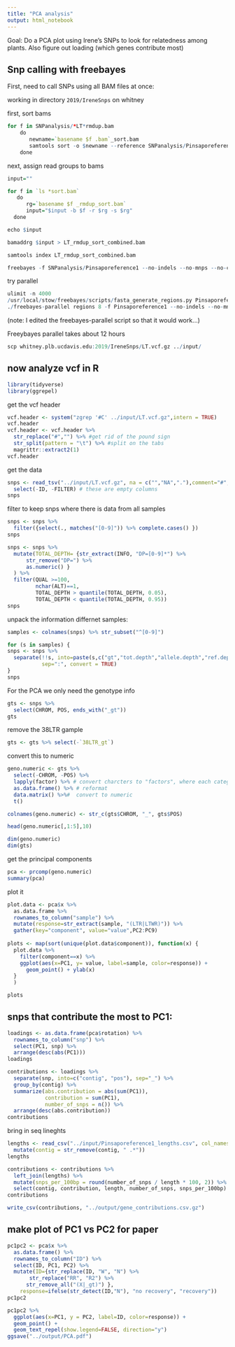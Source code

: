 ```yaml
---
title: "PCA analysis"
output: html_notebook
---
```


Goal: Do a PCA plot using Irene's SNPs to look for relatedness among plants.  Also figure out loading (which genes contribute most)


## Snp calling with freebayes


First, need to call SNPs using all BAM files at once:

working in directory `2019/IreneSnps` on whitney

first, sort bams

```r
for f in SNPanalysis/*LT*rmdup.bam
    do 
       newname=`basename $f .bam`_sort.bam
       samtools sort -o $newname --reference SNPanalysis/Pinsaporeference1 $f 
    done
```


next, assign read groups to bams

```r
input=""

for f in `ls *sort.bam`
   do
      rg=`basename $f _rmdup_sort.bam`
      input="$input -b $f -r $rg -s $rg"
  done

echo $input

bamaddrg $input > LT_rmdup_sort_combined.bam

samtools index LT_rmdup_sort_combined.bam
```


```r
freebayes -f SNPanalysis/Pinsaporeference1 --no-indels --no-mnps --no-complex LT_rmdup_sort_combined.bam > LT.vcf &
```

try parallel
```r
ulimit -n 4000
/usr/local/stow/freebayes/scripts/fasta_generate_regions.py Pinsaporeference1.fai 100000 > regions
./freebayes-parallel regions 8 -f Pinsaporeference1 --no-indels --no-mnps --no-complex LT_rmdup_sort_combined.bam > LT.vcf 
```

(note: I edited the freebayes-parallel script so that it would work...)

Freeybayes parallel takes about 12 hours

```r
scp whitney.plb.ucdavis.edu:2019/IreneSnps/LT.vcf.gz ../input/
```

## now analyze vcf in R

```r
library(tidyverse)
library(ggrepel)
```

get the vcf header
```r
vcf.header <- system("zgrep '#C' ../input/LT.vcf.gz",intern = TRUE) 
vcf.header
vcf.header <- vcf.header %>% 
  str_replace("#","") %>% #get rid of the pound sign
  str_split(pattern = "\t") %>% #split on the tabs
  magrittr::extract2(1)
vcf.header
```

get the data
```r
snps <- read_tsv("../input/LT.vcf.gz", na = c("","NA","."),comment="#",col_names = vcf.header) %>%
  select(-ID, -FILTER) # these are empty columns
snps
```

filter to keep snps where there is data from all samples
```r
snps <- snps %>% 
  filter({select(., matches("[0-9]")) %>% complete.cases() })
snps
```

```r
snps <- snps %>% 
  mutate(TOTAL_DEPTH= {str_extract(INFO, "DP=[0-9]*") %>% 
      str_remove("DP=") %>%
      as.numeric() }
  ) %>%
  filter(QUAL >=100,
         nchar(ALT)==1,
         TOTAL_DEPTH > quantile(TOTAL_DEPTH, 0.05),
         TOTAL_DEPTH < quantile(TOTAL_DEPTH, 0.95))
snps
```

unpack the information differnet samples:

```r
samples <- colnames(snps) %>% str_subset("^[0-9]")

for (s in samples) {
snps <- snps %>%
  separate(!!s, into=paste(s,c("gt","tot.depth","allele.depth","ref.depth","ref.qual","alt.depth","alt.qual","gt.lik"),sep="_"),
           sep=":", convert = TRUE)
}
snps
```

For the PCA we only need the genotype info
```r
gts <- snps %>%
  select(CHROM, POS, ends_with("_gt"))
gts
```

remove the 38LTR gample

```r
gts <- gts %>% select(-`38LTR_gt`)
```


convert this to numeric
```r
geno.numeric <- gts %>%
  select(-CHROM, -POS) %>%
  lapply(factor) %>% # convert charcters to "factors", where each category is internally represented as a number
  as.data.frame() %>% # reformat
  data.matrix() %>%#  convert to numeric
  t() 

colnames(geno.numeric) <- str_c(gts$CHROM, "_", gts$POS)

head(geno.numeric[,1:5],10)

dim(geno.numeric)
dim(gts)
```

get the principal components

```r
pca <- prcomp(geno.numeric)
summary(pca)
```

plot it
```r
plot.data <- pca$x %>%
  as.data.frame %>%
  rownames_to_column("sample") %>%
  mutate(response=str_extract(sample, "(LTR|LTWR)")) %>%
  gather(key="component", value="value",PC2:PC9)
  
plots <- map(sort(unique(plot.data$component)), function(x) {
  plot.data %>%
    filter(component==x) %>%
    ggplot(aes(x=PC1, y= value, label=sample, color=response)) +
      geom_point() + ylab(x)
  }
  )

plots  
```

## snps that contribute the most to PC1:

```r
loadings <- as.data.frame(pca$rotation) %>%
  rownames_to_column("snp") %>%
  select(PC1, snp) %>%
  arrange(desc(abs(PC1)))
loadings
```

```r
contributions <- loadings %>%
  separate(snp, into=c("contig", "pos"), sep="_") %>%
  group_by(contig) %>%
  summarize(abs.contribution = abs(sum(PC1)),
            contribution = sum(PC1),
            number_of_snps = n()) %>%
  arrange(desc(abs.contribution))
contributions
```

bring in seq lineghts

```r
lengths <- read_csv("../input/Pinsaporeference1_lengths.csv", col_names = c("contig", "length"), skip=1) %>%
  mutate(contig = str_remove(contig, " .*"))
lengths
```

```r
contributions <- contributions %>% 
  left_join(lengths) %>%
  mutate(snps_per_100bp = round(number_of_snps / length * 100, 2)) %>%
  select(contig, contribution, length, number_of_snps, snps_per_100bp)
contributions
```

```r
write_csv(contributions, "../output/gene_contributions.csv.gz")
```

## make plot of PC1 vs PC2 for paper

```r
pc1pc2 <- pca$x %>%
  as.data.frame() %>%
  rownames_to_column("ID") %>%
  select(ID, PC1, PC2) %>%
  mutate(ID={str_replace(ID, "W", "N") %>%
       str_replace("RR", "R2") %>%
      str_remove_all("(X|_gt)") },
    response=ifelse(str_detect(ID,"N"), "no recovery", "recovery"))
pc1pc2
```

```r
pc1pc2 %>%
  ggplot(aes(x=PC1, y = PC2, label=ID, color=response)) +
  geom_point() +
  geom_text_repel(show.legend=FALSE, direction="y")
ggsave("../output/PCA.pdf")
```